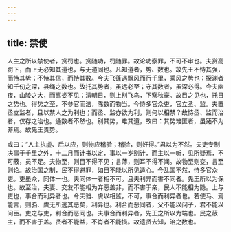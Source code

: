 ```yaml
---
---
---
```

title: 禁使
---




人主之所以禁使者，赏罚也。赏随功，罚随罪。故论功察罪，不可不审也。夫赏高罚下，而上无必知其道也，与无道同也。凡知道者，势、数也。故先王不恃其强，而恃其势；不恃其信，而恃其数。今夫飞蓬遇飘风而行千里，乘风之势也；探渊者知千仞之深，县绳之数也。故托其势者，虽远必至；守其数者，虽深必得。今夫幽夜，山陵之大，而离娄不见；清朝日，则上别飞鸟，下察秋豪。故目之见也，托日之势也。得势之至，不参官而洁，陈数而物当。今恃多官众吏，官立丞、监。夫置丞立监者，且以禁人之为利也；而丞、监亦欲为利，则何以相禁？故恃丞、监而治者，仅存之治也。通数者不然也。别其势，难其道，故曰：其势难匿者，虽跖不为非焉。故先王贵势。

或曰：“人主执虚、后以应，则物应稽验；稽验，则奸得。”君以为不然。夫吏专制决事于千里之外，十二月而计书以定，事以一岁别计，而主以一听，见所疑焉，不可蔽，员不足。夫物至，则目不得不见；言薄，则耳不得不闻。故物至则变，言至则论。故治国之制，民不得避罪，如目不能以所见遁心。今乱国不然，恃多官众吏。吏虽众，同体一也。夫同体一者相不可。且夫利异而害不同者。先王所以为保也。故至治，夫妻、交友不能相为弃恶盖非，而不害于亲，民人不能相为隐。上与吏也，事合而利异者也。今夫驺、虞以相监，不可，事合而利异者也。若使马、焉能言，则驺、虞无所逃其恶矣，利异也。利合而恶同者，父不能以问子，君不能以问臣。吏之与吏，利合而恶同也。夫事合而利异者，先王之所以为端也。民之蔽主，而不害于盖。贤者不能益，不肖者不能损。故遗贤去知，治之数也。